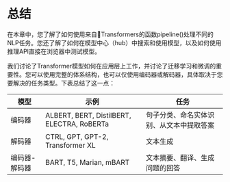 # 总结

<CourseFloatingBanner
    chapter={1}
    classNames="absolute z-10 right-0 top-0"
/>

在本章中，您了解了如何使用来自🤗Transformers的函数pipeline()处理不同的NLP任务。您还了解了如何在模型中心（hub）中搜索和使用模型，以及如何使用推理API直接在浏览器中测试模型。

我们讨论了Transformer模型如何在应用层上工作，并讨论了迁移学习和微调的重要性。您可以使用完整的体系结构，也可以仅使用编码器或解码器，具体取决于您要解决的任务类型。下表总结了这一点：

|  模型   | 示例  | 任务|
|  ----  | ----  |----|
| 编码器  | ALBERT, BERT, DistilBERT, ELECTRA, RoBERTa	|句子分类、命名实体识别、从文本中提取答案|
| 解码器  | CTRL, GPT, GPT-2, Transformer XL	 |文本生成|
| 编码器-解码器  | BART, T5, Marian, mBART	 |文本摘要、翻译、生成问题的回答|